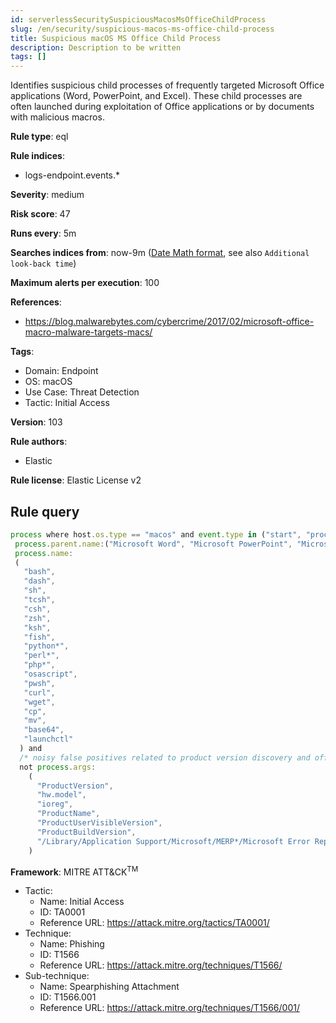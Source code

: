 ```yaml
---
id: serverlessSecuritySuspiciousMacosMsOfficeChildProcess
slug: /en/security/suspicious-macos-ms-office-child-process
title: Suspicious macOS MS Office Child Process
description: Description to be written
tags: []
---
```


<div id="suspicious-macos-ms-office-child-process"></div>

Identifies suspicious child processes of frequently targeted Microsoft Office applications (Word, PowerPoint, and Excel). These child processes are often launched during exploitation of Office applications or by documents with malicious macros.

**Rule type**: eql

**Rule indices**: 

* logs-endpoint.events.*

**Severity**: medium

**Risk score**: 47

**Runs every**: 5m

**Searches indices from**: now-9m ([Date Math format](((ref))/common-options.html#date-math), see also <DocLink id="serverlessSecurityRulesUiCreate" section="set-the-rules-schedule">`Additional look-back time`</DocLink>)

**Maximum alerts per execution**: 100

**References**: 

* https://blog.malwarebytes.com/cybercrime/2017/02/microsoft-office-macro-malware-targets-macs/

**Tags**: 

* Domain: Endpoint
* OS: macOS
* Use Case: Threat Detection
* Tactic: Initial Access

**Version**: 103

**Rule authors**: 

* Elastic

**Rule license**: Elastic License v2

## Rule query

```js
process where host.os.type == "macos" and event.type in ("start", "process_started") and
 process.parent.name:("Microsoft Word", "Microsoft PowerPoint", "Microsoft Excel") and
 process.name:
 (
   "bash",
   "dash",
   "sh",
   "tcsh",
   "csh",
   "zsh",
   "ksh",
   "fish",
   "python*",
   "perl*",
   "php*",
   "osascript",
   "pwsh",
   "curl",
   "wget",
   "cp",
   "mv",
   "base64",
   "launchctl"
  ) and
  /* noisy false positives related to product version discovery and office errors reporting */
  not process.args:
    (
      "ProductVersion",
      "hw.model",
      "ioreg",
      "ProductName",
      "ProductUserVisibleVersion",
      "ProductBuildVersion",
      "/Library/Application Support/Microsoft/MERP*/Microsoft Error Reporting.app/Contents/MacOS/Microsoft Error Reporting"
    )

```

**Framework**: MITRE ATT&CK<sup>TM</sup>

* Tactic:
    * Name: Initial Access
    * ID: TA0001
    * Reference URL: https://attack.mitre.org/tactics/TA0001/
* Technique:
    * Name: Phishing
    * ID: T1566
    * Reference URL: https://attack.mitre.org/techniques/T1566/
* Sub-technique:
    * Name: Spearphishing Attachment
    * ID: T1566.001
    * Reference URL: https://attack.mitre.org/techniques/T1566/001/

